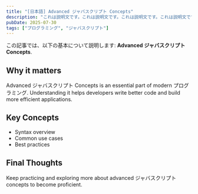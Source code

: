 ```yaml
---
title: "[日本語] Advanced ジャバスクリプト Concepts"
description: "これは説明文です。これは説明文です。これは説明文です。これは説明文です。これは説明文です。これは説明文です。これは説明文です。これは説明文です。これは説明文です。これは説明文です。これは説明文です。これは説明文です。これは説明文です。"
pubDate: 2025-07-30
tags: ["プログラミング", "ジャバスクリプト"]
---
```


この記事では、以下の基本について説明します: **Advanced ジャバスクリプト Concepts**.

## Why it matters

Advanced ジャバスクリプト Concepts is an essential part of modern プログラミング. Understanding it helps developers write better code and build more efficient applications.

## Key Concepts

- Syntax overview
- Common use cases
- Best practices

## Final Thoughts

Keep practicing and exploring more about advanced ジャバスクリプト concepts to become proficient.
